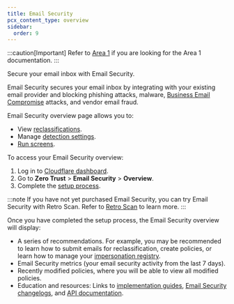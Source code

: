```yaml
---
title: Email Security
pcx_content_type: overview
sidebar:
  order: 9
---
```



:::caution[Important]
Refer to [Area 1](/email-security/) if you are looking for the Area 1 documentation.
:::

<Description>
Secure your email inbox with Email Security.
</Description>

Email Security secures your email inbox by integrating with your existing email provider and blocking phishing attacks, malware, [Business Email Compromise](https://www.cloudflare.com/en-gb/learning/email-security/business-email-compromise-bec/) attacks, and vendor email fraud.

Email Security overview page allows you to:

- View [reclassifications](/cloudflare-one/email-security/email-monitoring/search-email/#reclassify-messages).
- Manage [detection settings](/cloudflare-one/email-security/detection-settings/).
- [Run screens](/cloudflare-one/email-security/email-monitoring/search-email/#screen-criteria).

To access your Email Security overview:

1. Log in to [Cloudflare dashboard](https://one.dash.cloudflare.com/).
2. Go to **Zero Trust** > **Email Security** > **Overview**.
3. Complete the [setup process](/cloudflare-one/email-security/setup/).

:::note
If you have not yet purchased Email Security, you can try Email Security with Retro Scan. Refer to [Retro Scan](/cloudflare-one/email-security/retro-scan/) to learn more.
:::

Once you have completed the setup process, the Email Security overview will display:

- A series of recommendations. For example, you may be recommended to learn how to submit emails for reclassification, create policies, or learn how to manage your [impersonation registry](/cloudflare-one/email-security/detection-settings/impersonation-registry/).
- Email Security metrics (your email security activity from the last 7 days).
- Recently modified policies, where you will be able to view all modified policies.
- Education and resources: Links to [implementation guides](/cloudflare-one/implementation-guides/), [Email Security changelogs](/cloudflare-one/changelog/email-security/), and [API documentation](https://developers.cloudflare.com/api/resources/email_security/subresources/investigate/methods/get/).